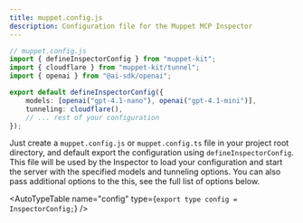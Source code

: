 ```yaml
---
title: muppet.config.js
description: Configuration file for the Muppet MCP Inspector
---
```


```ts
// muppet.config.js
import { defineInspectorConfig } from "muppet-kit";
import { cloudflare } from "muppet-kit/tunnel";
import { openai } from "@ai-sdk/openai";

export default defineInspectorConfig({
	models: [openai("gpt-4.1-nano"), openai("gpt-4.1-mini")],
	tunneling: cloudflare(),
	// ... rest of your configuration
});
```

Just create a `muppet.config.js` or `muppet.config.ts` file in your project root directory, and default export the configuration using `defineInspectorConfig`. This file will be used by the Inspector to load your configuration and start the server with the specified models and tunneling options. You can also pass additional options to the this, see the full list of options below.

<AutoTypeTable
  name="config"
  type={`
export type config = InspectorConfig;
`}
/>